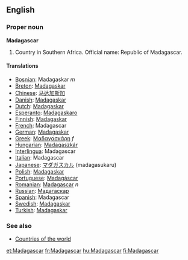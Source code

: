 ==English==

===Proper noun===
'''Madagascar'''
# Country in Southern Africa. Official name: Republic of Madagascar.

====Translations====
*[[Bosnian]]: Madagaskar ''m''
*[[Breton]]: [[Madagaskar]]
*[[Chinese]]: [[马达加斯加]]
*[[Danish]]: [[Madagaskar]]
*[[Dutch]]: [[Madagaskar]]
*[[Esperanto]]: [[Madagaskaro]]
*[[Finnish]]: [[Madagaskar]]
*[[French]]: Madagascar
*[[German]]: [[Madagaskar]]
*[[Greek]]: [[Μαδαγασκάρη]] ''f''
*[[Hungarian]]: [[Madagaszkár]]
*[[Interlingua]]: Madagascar
*[[Italian]]: Madagascar
*[[Japanese]]: [[マダガスカル]] (madagasukaru)
*[[Polish]]: [[Madagaskar]]
*[[Portuguese]]: [[Madagáscar]]
*[[Romanian]]: [[Madagascar]] ''n''
*[[Russian]]: [[Мадагаскар]]
*[[Spanish]]: Madagascar
*[[Swedish]]: [[Madagaskar]]
*[[Turkish]]: [[Madagaskar]]

===See also===
* [[Countries of the world]]

[[et:Madagascar]]
[[fr:Madagascar]]
[[hu:Madagascar]]
[[fi:Madagascar]]